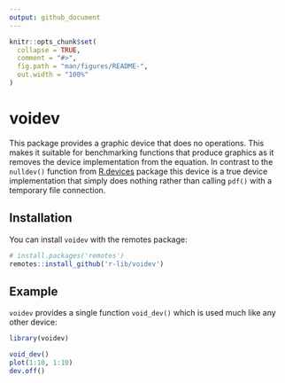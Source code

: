 ```yaml
---
output: github_document
---
```


<!-- README.md is generated from README.Rmd. Please edit that file -->

```r
knitr::opts_chunk$set(
  collapse = TRUE,
  comment = "#>",
  fig.path = "man/figures/README-",
  out.width = "100%"
)
```

# voidev

This package provides a graphic device that does no operations. This makes it 
suitable for benchmarking functions that produce graphics as it removes the
device implementation from the equation. In contrast to the `nulldev()` function
from [R.devices](https://github.com/HenrikBengtsson/R.devices) package this
device is a true device implementation that simply does nothing rather than 
calling `pdf()` with a temporary file connection.

## Installation

You can install `voidev` with the remotes package:

```r
# install.packages('remotes')
remotes::install_github('r-lib/voidev')
```


## Example

`voidev` provides a single function `void_dev()` which is used much like any 
other device:

```r
library(voidev)

void_dev()
plot(1:10, 1:10)
dev.off()
```
